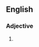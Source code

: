 {{also|soft-boiled|soft boiled}}

==English==

===Adjective===
{{en-adj|-}}

# {{alternative spelling of|soft-boiled|lang=en}}